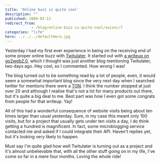 ```yaml
---
title: 'Online buzz is quite cool'
description: ""
published: 2009-02-13
redirect_from: 
            - /blog/online-buzz-is-quite-cool/swizec/7
categories: "life"
hero: ../../../defaultHero.jpg
---
```

Yesterday I had my first ever experience in being on the receiving end of some proper online buzz with [Twitulater](http://twitulater.com). It started out with [a writeup on go2web2.0](http://blog.go2web20.net/2009/02/twitulater-is-so-great-why-does-it-have.html), which I thought was just another blog mentioning Twitulater, two days ago. Hey cool, so I commented. How wrong I was!

The blog turned out to be something read by a lot of people, even, it would seem a somewhat important blog since the very next day when I searched twitter for mentions there were a [TON](http://search.twitter.com/search?q=twitulater). I think the number stopped at just over 20 and although I realise that&#x27;s not a lot for many products out there, but it&#x27;s quite a big deal to me. Best part was how I even got some congrats from people for that writeup. Yay!

All of this had a wonderful consequence of website visits being about ten times larger than usual yesterday. Sure, in my case this meant only 100 visits, but for a project that usually gets under ten visits a day, I do think getting a hundred is magnificent. In fact, some microblogging service contacted me and asked if I could integrate their API. Haven&#x27;t replies yet, but it&#x27;s looking very likely to happen.

Must say I&#x27;m quite glad how well Twitulater is turning out as a project and it&#x27;s almost unbelievable that, with all the other stuff going on in my life, I&#x27;ve come so far in a mere four months. Loving the whole ride!